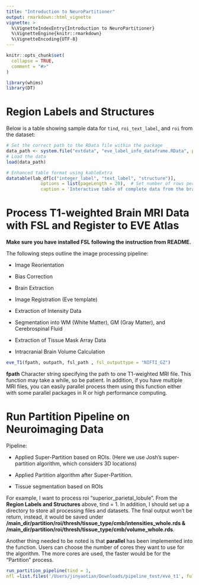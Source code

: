 ```yaml
---
title: "Introduction to NeuroPartitioner"
output: rmarkdown::html_vignette
vignette: >
  %\VignetteIndexEntry{Introduction to NeuroPartitioner}
  %\VignetteEngine{knitr::rmarkdown}
  %\VignetteEncoding{UTF-8}
---
```


```r
knitr::opts_chunk$set(
  collapse = TRUE,
  comment = "#>"
)
```

```r
library(whims)
library(DT)
```

# Region Labels and Structures

Below is a table showing sample data for `tind`, `roi_text_label`, and `roi` from the dataset:

```r
# Set the correct path to the RData file within the package
data_path <- system.file("extdata", "eve_label_info_dataframe.RData", package = "whims")
# Load the data
load(data_path)

# Enhanced table format using kableExtra
datatable(lab_df[c("integer_label", "text_label", "structure")], 
             options = list(pageLength = 20),  # Set number of rows per page
             caption = 'Interactive table of complete data from the brain regions dataset.')
```

# Process T1-weighted Brain MRI Data with FSL and Register to EVE Atlas

**Make sure you have installed FSL following the instruction from README.**

The following steps outline the image processing pipeline:

- Image Reorientation

- Bias Correction

- Brain Extraction

- Image Registration (Eve template)

- Extraction of Intensity Data

- Segmentation into WM (White Matter), GM (Gray Matter), and Cerebrospinal Fluid

- Extraction of Tissue Mask Array Data

- Intracranial Brain Volume Calculation

```r
eve_T1(fpath, outpath, fsl_path , fsl_outputtype = "NIFTI_GZ")
```

**fpath** Character string specifying the path to one T1-weighted MRI file. This function may take a while, so be patient. In addition, if you have multiple MRI files, you can easily parallel process them using this function either with some parallel packages in R or high performance computing. 

# Run Partition Pipeline on Neuroimaging Data

Pipeline:

-	Applied Super-Partition based on ROIs. (Here we use Josh’s super-partition algorithm, which considers 3D locations)

-	Applied Partition algorithm after Super-Partition.

-	Tissue segmentation based on ROIs

For example, I want to process roi "superior_parietal_lobule". From the **Region Labels and Structures** above, tind = 1. In addition, I should set up a directory to store all processing files and datasets. The final output won't be return, instead, it would be saved under **/main_dir/partition/roi/thresh/tissue_type/cmb/intensities_whole.rds & /main_dir/partition/roi/thresh/tissue_type/cmb/volume_whole.rds**.

Another thing needed to be noted is that **parallel** has been implemented into the function. Users can choose the number of cores they want to use for the algorithm. The more cores are used, the faster would be for the "Partition" process.  

```r
run_partition_pipeline(tind = 1, 
nfl =list.files('/Users/jinyaotian/Downloads/pipeline_test/eve_t1', full.names = TRUE), main_dir = "/Users/jinyaotian/Downloads/pipeline_test", tissue_type = 2,ICC_thresh_vec = c(0.8, 0.9), num_cores = 4, suppar_thresh_vec = seq(0.7, 1, 0.01),B = 2000, outp_volume = TRUE)
```


